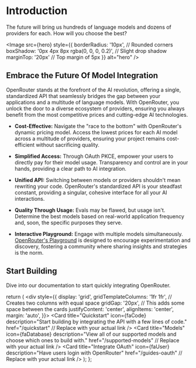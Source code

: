 # Introduction
<p style={{ marginTop: '0', marginBottom: '10' }}>The future will bring us hundreds of language models and dozens of providers for each. How will you choose the best?</p>


<Image 
  src={hero} 
  style={{
    borderRadius: '10px', // Rounded corners
    boxShadow: '0px 4px 8px rgba(0, 0, 0, 0.2)', // Slight drop shadow
    marginTop: '20px' // Top margin of 5px
  }} 
  alt="hero" 
/>

## Embrace the Future Of Model Integration

OpenRouter stands at the forefront of the AI revolution, offering a single, standardized API that seamlessly bridges the gap between your applications and a multitude of language models. With OpenRouter, you unlock the door to a diverse ecosystem of providers, ensuring you always benefit from the most competitive prices and cutting-edge AI technologies.

- **Cost-Effective:** Navigate the "race to the bottom" with OpenRouter's dynamic pricing model. Access the lowest prices for each AI model across a multitude of providers, ensuring your project remains cost-efficient without sacrificing quality.

- **Simplified Access:** Through OAuth PKCE, empower your users to directly pay for their model usage. Transparency and control are in your hands, providing a clear path to AI integration.

- **Unified API:** Switching between models or providers shouldn't mean rewriting your code. OpenRouter's standardized API is your steadfast constant, providing a singular, cohesive interface for all your AI interactions.

- **Quality Through Usage:** Evals may be flawed, but usage isn't. Determine the best models based on real-world application frequency and, soon, the specific purposes they serve.

- **Interactive Playground:** Engage with multiple models simultaneously. [OpenRouter's Playground](https://openrouter.ai/playground) is designed to encourage experimentation and discovery, fostering a community where sharing insights and strategies is the norm.

## Start Building

Dive into our documentation to start quickly integrating OpenRouter.


  return (
    <div style={{
      display: 'grid',
      gridTemplateColumns: '1fr 1fr', // Creates two columns with equal space
      gridGap: '20px', // This adds some space between the cards
      justifyContent: 'center',
      alignItems: 'center',
      margin: 'auto',
    }}>
      <Card
        title="Quickstart"
        icon={faCode}
        description="Start building by integrating the API with a few lines of code."
        href="/quickstart" // Replace with your actual link
      />
      <Card
        title="Models"
        icon={faDatabase}
        description="View all of our supported models and choose which ones to build with."
        href="/supported-models" // Replace with your actual link
      />
      <Card
        title="Integrate OAuth"
        icon={faUser}
        description="Have users login with OpenRouter"
        href="/guides-oauth" // Replace with your actual link
      />
      <Card
        title="OpenAI Integration"
        icon={faMicrochip}
        description="Use your OpenAI client to integrate with OpenRouter"
        href="/guides-openai"
      />
    </div>
  );
};

<CardGrid />